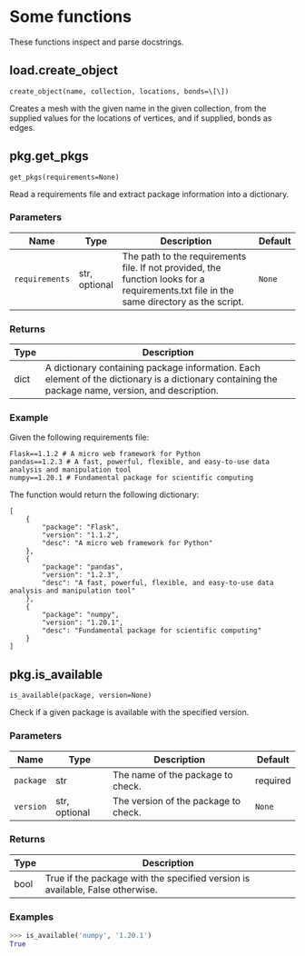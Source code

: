 # Some functions

These functions inspect and parse docstrings.

## load.create_object { #load.create_object }

`create_object(name, collection, locations, bonds=\[\])`

Creates a mesh with the given name in the given collection, from the supplied
values for the locations of vertices, and if supplied, bonds as edges.

## pkg.get_pkgs { #pkg.get_pkgs }

`get_pkgs(requirements=None)`

Read a requirements file and extract package information into a dictionary.

### Parameters

| Name           | Type          | Description                                                                                                                             | Default   |
|----------------|---------------|-----------------------------------------------------------------------------------------------------------------------------------------|-----------|
| `requirements` | str, optional | The path to the requirements file. If not provided, the function looks for a requirements.txt file in the same directory as the script. | `None`    |

### Returns

| Type   | Description                                                                                                                                        |
|--------|----------------------------------------------------------------------------------------------------------------------------------------------------|
| dict   | A dictionary containing package information. Each element of the dictionary is a dictionary containing the package name, version, and description. |

### Example

Given the following requirements file:
```
Flask==1.1.2 # A micro web framework for Python
pandas==1.2.3 # A fast, powerful, flexible, and easy-to-use data analysis and manipulation tool
numpy==1.20.1 # Fundamental package for scientific computing
```
The function would return the following dictionary:
```
[
    {
        "package": "Flask",
        "version": "1.1.2",
        "desc": "A micro web framework for Python"
    },
    {
        "package": "pandas",
        "version": "1.2.3",
        "desc": "A fast, powerful, flexible, and easy-to-use data analysis and manipulation tool"
    },
    {
        "package": "numpy",
        "version": "1.20.1",
        "desc": "Fundamental package for scientific computing"
    }
]
```

## pkg.is_available { #pkg.is_available }

`is_available(package, version=None)`

Check if a given package is available with the specified version.

### Parameters

| Name      | Type          | Description                          | Default   |
|-----------|---------------|--------------------------------------|-----------|
| `package` | str           | The name of the package to check.    | required  |
| `version` | str, optional | The version of the package to check. | `None`    |

### Returns

| Type   | Description                                                                   |
|--------|-------------------------------------------------------------------------------|
| bool   | True if the package with the specified version is available, False otherwise. |

### Examples

```python
>>> is_available('numpy', '1.20.1')
True
```